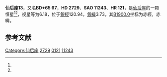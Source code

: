 {{Starbox begin
| name = 仙后座13
}}
{{Starbox observe
| epoch = [[J2000.0|J2000.0]]
| constell = [[仙后座|仙后座]]<ref name=SIMBAD>{{cite web
 | url=http://simbad.u-strasbg.fr/simbad/sim-id?Ident=HR+121
 | title=Pulsating variable Star
 | publisher=Centre de Données astronomiques de Strasbourg
 | work=SIMBAD
 | accessdate=2012-07-13
 | archive-date=2019-09-13
 | archive-url=https://web.archive.org/web/20190913163522/http://simbad.u-strasbg.fr/simbad/sim-id?Ident=HR+121
 | dead-url=no
 }}</ref><ref name=DATA>{{cite web
 | url=http://vizier.u-strasbg.fr/viz-bin/VizieR-5?-out.add=.&-source=5050&-corr=PK=HR&-out.max=9999&HR=121
 | title=VizieR Detailed Page
 | accessdate=2012-07-13
 | archive-date=2019-09-12
 | archive-url=https://web.archive.org/web/20190912232903/http://vizier.u-strasbg.fr/viz-bin/VizieR-5?-out.add=.&-source=5050&-corr=PK=HR&-out.max=9999&HR=121
 | dead-url=no
 }}</ref>
| 星官 = 
| ra = {{RA|0|31|25.3}}<ref name=SIMBAD /><ref name=DATA />
| dec = {{DEC|+66|31|10}}<ref name=SIMBAD /><ref name=DATA />
| appmag_v = 6.18<ref name=SIMBAD /><ref name=DATA />
}}
{{Starbox character
| class = B6V<ref name=SIMBAD /><ref name=DATA />
| b-v = -0.1<ref name=SIMBAD /><ref name=DATA />
| u-b = -0.47<ref name=SIMBAD /><ref name=DATA />
| r-i = <ref name=SIMBAD /><ref name=DATA />
| variable = 
}}
{{Starbox astrometry
| radial_v = -0.47
| prop_mo_ra = -10
| parallax = 
| p_error = 
}}
{{Starbox catalog
| names =BD+65 67，[[SAO星表|SAO]] 11243，[[HD星表|HD]] 2729，[[HR星表|HR]] 121}}
{{Starbox reference |Simbad=HR+121}}
{{Starbox end}}

'''仙后座13'''，又名'''BD+65 67'''，'''HD 2729'''、'''SAO 11243'''、'''HR 121'''，是[[仙后座|仙后座]]的一颗恒星<ref name=SIMBAD /><ref name=DATA />，视星等为6.18，位于[[銀道座標系|銀經]]120.94，[[銀道座標系|銀緯]]3.73，其[[B1900.0|B1900.0]]坐标为赤經{{RA|0|25|39.8}}，赤緯{{DEC|+65|3.73|2}}。

== 参考文献 ==
{{reflist}}

{{star-stub}}

{{仙后座恒星}}
[[Category:仙后座|Category:仙后座]]
[[Category:HD和HDE天體|2729]]
[[Category:HR天體|0121]]
[[Category:SAO天體|11243]]
